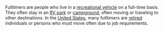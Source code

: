 Fulltimers are people who live in a [[recreational vehicle]] on a full-time basis.  They often stay in an [[RV park]] or [[campground]], often moving or traveling to other destinations.  In the [[United States]], many fulltimers are [[retired]] individuals or persons who must move often due to job requirements.